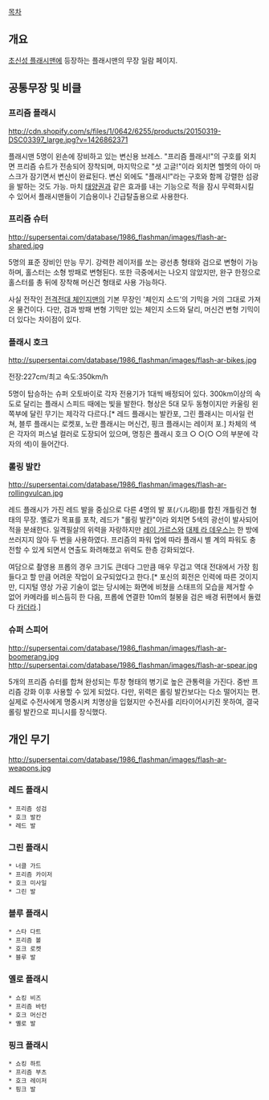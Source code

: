 [[목차]]
== 개요 ==
[[초신성 플래시맨]]에 등장하는 플래시맨의 무장 일람 페이지.

== 공통무장 및 비클 ==
=== 프리즘 플래시 ===
http://cdn.shopify.com/s/files/1/0642/6255/products/20150319-DSC03397_large.jpg?v=1426862371

플래시맨 5명이 왼손에 장비하고 있는 변신용 브레스. "프리즘 플래시!"의 구호를 외치면 프리즘 슈트가 전송되어 장착되며, 마지막으로 "셧 고글!"이라 외치면 헬멧의 아이 마스크가 잠기면서 변신이 완료된다. 변신 외에도 "플래시!"라는 구호와 함께 강렬한 섬광을 발하는 것도 가능. 마치 [[태양권]]과 같은 효과를 내는 기능으로 적을 잠시 무력화시킬 수 있어서 플래시맨들이 기습용이나 긴급탈출용으로 사용한다.

=== 프리즘 슈터 ===
http://supersentai.com/database/1986_flashman/images/flash-ar-shared.jpg

5명의 표준 장비인 만능 무기. 강력한 레이저를 쏘는 광선총 형태와 검으로 변형이 가능하며, 홀스터는 소형 방패로 변형된다. 또한 극중에서는 나오지 않았지만, 완구 한정으로 홀스터를 총 뒤에 장착해 머신건 형태로 사용 가능하다.

사실 전작인 [[전격전대 체인지맨]]의 기본 무장인 '체인지 소드'의 기믹을 거의 그대로 가져온 물건이다. 다만, 검과 방패 변형 기믹만 있는 체인지 소드와 달리, 머신건 변형 기믹이 더 있다는 차이점이 있다.

=== 플래시 호크 ===
http://supersentai.com/database/1986_flashman/images/flash-ar-bikes.jpg

전장:227cm/최고 속도:350km/h

5명이 탑승하는 슈퍼 오토바이로 각자 전용기가 1대씩 배정되어 있다. 300km이상의 속도로 달리는 플래시 스피드 때에는 빛을 발한다. 형상은 5대 모두 동형이지만 카울링 왼쪽부에 달린 무기는 제각각 다르다.[* 레드 플래시는 발칸포, 그린 플래시는 미사일 런쳐, 블루 플래시는 로켓포, 노란 플래시는 머신건, 핑크 플래시는 레이저 포.] 차체의 색은 각자의 퍼스널 컬러로 도장되어 있으며, 명칭은 플래시 호크 ○ ○(○ ○의 부분에 각자의 색)이 들어간다.

=== 롤링 발칸 ===
http://supersentai.com/database/1986_flashman/images/flash-ar-rollingvulcan.jpg

레드 플래시가 가진 레드 발을 중심으로 다른 4명의 발 포(バル砲)를 합친 개틀링건 형태의 무장. 옐로가 목표를 포착, 레드가 "롤링 발칸"이라 외치면 5색의 광선이 발사되어 적을 분쇄한다. 일격필살의 위력을 자랑하지만 [[레이 가르스]]와 [[대제 라 데우스]]는 한 방에 쓰러지지 않아 두 번을 사용하였다. 프리즘의 파워 업에 따라 플래시 별 계의 파워도 충전할 수 있게 되면서 연출도 화려해졌고 위력도 한층 강화되었다.

여담으로 촬영용 프롭의 경우 크기도 큰데다 그만큼 매우 무겁고 역대 전대에서 가장 힘들다고 할 만큼 어려운 작업이 요구되었다고 한다.[* 포신의 회전은 인력에 따른 것이지만, 디지털 영상 가공 기술이 없는 당시에는 화면에 비쳤을 스태프의 모습을 제거할 수 없어 카메라를 비스듬히 한 다음, 프롭에 연결한 10m의 철봉을 검은 배경 뒤편에서 돌렸다 [[카더라]].]

=== 슈퍼 스피어 ===
http://supersentai.com/database/1986_flashman/images/flash-ar-boomerang.jpg http://supersentai.com/database/1986_flashman/images/flash-ar-spear.jpg

5개의 프리즘 슈터를 합쳐 완성되는 투창 형태의 병기로 높은 관통력을 가진다. 중반 프리즘 강화 이후 사용할 수 있게 되었다. 다만, 위력은 롤링 발칸보다는 다소 떨어지는 편. 실제로 수전사에게 명중시켜 치명상을 입혔지만 수전사를 리타이어시키진 못하여, 결국 롤링 발칸으로 피니시를 장식했다.

== 개인 무기 ==
http://supersentai.com/database/1986_flashman/images/flash-ar-weapons.jpg

=== 레드 플래시 ===
 * 프리즘 성검
 * 호크 발칸
 * 레드 발

=== 그린 플래시 ===
 * 너클 가드
 * 프리즘 카이저
 * 호크 미사일
 * 그린 발

=== 블루 플래시 ===
 * 스타 다트
 * 프리즘 볼
 * 호크 로켓
 * 블루 발

=== 옐로 플래시 ===
 * 쇼킹 비즈
 * 프리즘 바턴
 * 호크 머신건
 * 옐로 발

=== 핑크 플래시 ===
 * 쇼킹 하트
 * 프리즘 부츠
 * 호크 레이저
 * 핑크 발
